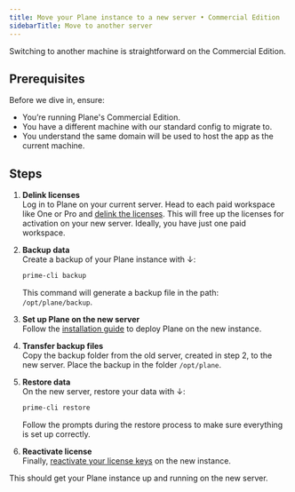 ```yaml
---
title: Move your Plane instance to a new server • Commercial Edition
sidebarTitle: Move to another server
---
```


Switching to another machine is straightforward on the Commercial Edition. 

## Prerequisites
Before we dive in, ensure:

- You’re running Plane's Commercial Edition.
- You have a different machine with our standard config to migrate to.
- You understand the same domain will be used to host the app as the current machine.

## Steps
1. **Delink licenses**  
Log in to Plane on your current server. Head to each paid workspace like One or Pro and [delink the licenses](https://docs.plane.so/workspaces-and-users/upgrade-plan#delink-license-key). This will free up the licenses for activation on your new server. Ideally, you have just one paid workspace.

2. **Backup data**  
Create a backup of your Plane instance with ↓:
    ```bash
    prime-cli backup
    ```
    This command will generate a backup file in the path: `/opt/plane/backup`.

3. **Set up Plane on the new server**  
Follow the [installation guide](/self-hosting/methods/docker-compose#install-plane) to deploy Plane on the new instance.

4. **Transfer backup files**  
Copy the backup folder from the old server, created in step 2, to the new server. Place the backup in the folder `/opt/plane`.

5. **Restore data**  
On the new server, restore your data with ↓:
    ```bash
    prime-cli restore
    ````
    Follow the prompts during the restore process to make sure everything is set up correctly.

6. **Reactivate license**  
Finally, [reactivate your license keys](https://docs.plane.so/workspaces-and-users/upgrade-plan#self-hosted-only) on the new instance.

This should get your Plane instance up and running on the new server.